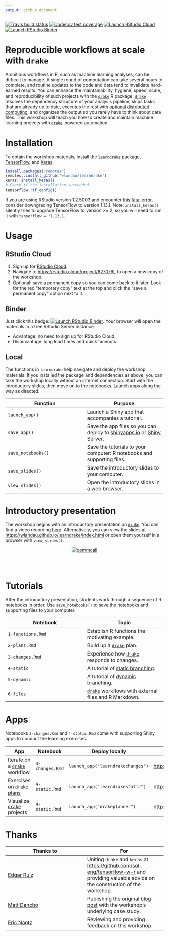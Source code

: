 ```yaml
---
output: github_document
---
```


[![Travis build status](https://travis-ci.org/wlandau/learndrake.svg?branch=master)](https://travis-ci.org/wlandau/learndrake)
[![Codecov test coverage](https://codecov.io/gh/wlandau/learndrake/branch/master/graph/badge.svg)](https://codecov.io/gh/wlandau/learndrake?branch=master)
[![Launch RStudio Cloud](https://img.shields.io/badge/RStudio-Cloud-blue)](https://rstudio.cloud/project/627076L)
[![Launch RStudio Binder](http://mybinder.org/badge_logo.svg)](https://mybinder.org/v2/gh/wlandau/learndrake/binder?urlpath=rstudio)

# Reproducible workflows at scale with `drake`

Ambitious workflows in R, such as machine learning analyses, can be difficult to manage. A single round of computation can take several hours to complete, and routine updates to the code and data tend to invalidate hard-earned results. You can enhance the maintainability, hygiene, speed, scale, and reproducibility of such projects with the [`drake`](https://github.com/ropensci/drake) R package. [`drake`](https://github.com/ropensci/drake) resolves the dependency structure of your analysis pipeline, skips tasks that are already up to date, executes the rest with [optional distributed computing](https://books.ropensci.org/drake/hpc.html), and organizes the output so you rarely have to think about data files. This workshop will teach you how to create and maintain machine learning projects with [`drake`](https://github.com/ropensci/drake)-powered automation.

# Installation

To obtain the workshop materials, install the [`learndrake`](https://github.com/wlandau/learndrake) package, [TensorFlow](https://www.tensorflow.org), and [Keras](https://keras.io/).

```r
install.packages("remotes")
remotes::install_github("wlandau/learndrake")
keras::install_keras()
# Check if the installation succeeded.
tensorflow::tf_config()
```

If you are using RStudio version 1.2.5003 and encounter [this fatal error](https://github.com/rstudio/rstudio/issues/6049), consider downgrading TensorFlow to version 1.13.1. Note: `install_keras()` silently tries to upgrade TensorFlow to version >= 2, so you will need to run it with `tensorflow = "1.13.1`.

# Usage

## RStudio Cloud

1. Sign up for [RStudio Cloud](https://rstudio.cloud). 
2. Navigate to <https://rstudio.cloud/project/627076L> to open a new copy of the workshop.
3. Optional: save a permanent copy so you can come back to it later. Look for the red "temporary copy" text at the top and click the "save a permanent copy"  option next to it.

## Binder

Just click this badge: [![Launch RStudio Binder](http://mybinder.org/badge_logo.svg)](https://mybinder.org/v2/gh/wlandau/learndrake/binder?urlpath=rstudio). Your browser will open the materials in a free RStudio Server instance. 

- Advantage: no need to sign up for RStudio Cloud.
- Disadvantage: long load times and quick timeouts.

## Local

The functions in `learndrake` help navigate and deploy the workshop materials. If you installed the package and dependencies as above, you can take the workshop locally without an internet connection. Start with the introductory slides, then move on to the notebooks. Launch apps along the way as directed.

Function | Purpose
---|---
`launch_app()` | Launch a Shiny app that accompanies a tutorial.
`save_app()` | Save the app files so you can deploy to [shinyapps.io](https://www.shinyapps.io) or [Shiny Server](https://www.rstudio.com/products/shiny/shiny-server).
`save_notebooks()` | Save the tutorials to your computer: R notebooks and supporting files.
`save_slides()` | Save the introductory slides to your computer.
`view_slides()` | Open the introductory slides in a web browser.

# Introductory presentation

The workshop begins with an introductory presentation on [`drake`](https://github.com/ropensci/drake). You can find a video recording [here](https://ropensci.org/commcalls/2019-09-24/). Alternatively, you can view the slides at <https://wlandau.github.io/learndrake/index.html> or open them yourself in a browser with `view_slides()`.

<center>
<a href="https://ropensci.org/commcalls/2019-09-24/">
<img src="https://docs.ropensci.org/drake/reference/figures/commcall.png" alt="commcall" align="center" style = "border: none; float: center;">
</a>
</center>
<br>
<br>

# Tutorials

After the introductory presentation, students work through a sequence of R notebooks in order. Use `save_notebooks()` to save the notebooks and supporting files to your computer.

Notebook | Topic
---|---
`1-functions.Rmd` | Establish R functions the motivating example.
`2-plans.Rmd` | Build up a [`drake`](https://github.com/ropensci/drake) plan.
`3-changes.Rmd` | Experience how [`drake`](https://github.com/ropensci/drake) responds to changes.
`4-static` | A tutorial of [static branching](https://books.ropensci.org/drake/static.html).
`5-dynamic` | A tutorial of [dynamic branching](https://books.ropensci.org/drake/dynamic.html).
`6-files` | [`drake`](https://github.com/ropensci/drake) workflows with external files and R Markdown.

# Apps

Notebooks `3-changes.Rmd` and `4-static.Rmd` come with supporting Shiny apps to conduct the learning exercises.

App | Notebook | Deploy locally | Public URL
---|---|---|---
Iterate on a [`drake`](https://github.com/ropensci/drake) workflow | `3-changes.Rmd` | `launch_app("learndrakechanges")` | <http://wlandau.shinyapps.io/learndrakechanges>
Exercises on [`drake` plans](https://books.ropensci.org/drake/plans.html) |  `4-static.Rmd` | `launch_app("learndrakestatic")` | <http://wlandau.shinyapps.io/learndrakestatic>
Visualize [`drake`](https://github.com/ropensci/drake) projects | `4-static.Rmd` | `launch_app("drakeplanner")` | <http://wlandau.shinyapps.io/drakeplanner>

# Thanks

Thanks to | For
---|---
[Edgar Ruiz](https://github.com/edgararuiz) | Uniting `drake` and `keras` at <https://github.com/sol-eng/tensorflow-w-r> and providing valuable advice on the construction of the workshop.
[Matt Dancho](https://github.com/mdancho84) | Publishing the original [blog post](https://blogs.rstudio.com/tensorflow/posts/2018-01-11-keras-customer-churn/) with the workshop's underlying case study.
[Eric Nantz](https://github.com/rpodcast) | Reviewing and providing feedback on this workshop.
